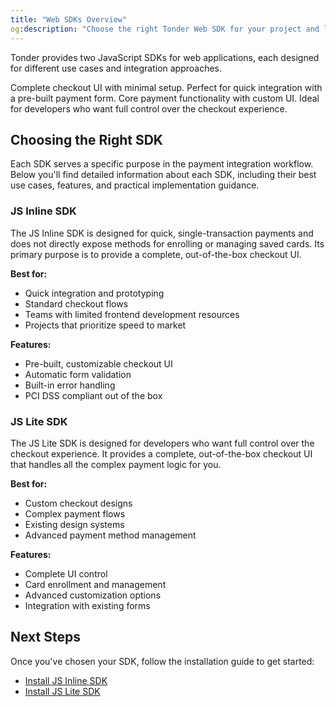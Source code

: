 ```yaml
---
title: "Web SDKs Overview"
og:description: "Choose the right Tonder Web SDK for your project and learn about the different integration options."
---
```


Tonder provides two JavaScript SDKs for web applications, each designed for different use cases and integration approaches.

<CardGroup cols={2}>
  <Card 
    title="JS Inline SDK" 
    icon="code"
    href="/sdk-integration/web/js-inline/requirements-and-installation"
  >
    Complete checkout UI with minimal setup. Perfect for quick integration with a pre-built payment form.
  </Card>
  <Card 
    title="JS Lite SDK" 
    icon="globe"
    href="/sdk-integration/web/js-lite/requirements-and-installation"
  >
    Core payment functionality with custom UI. Ideal for developers who want full control over the checkout experience.
  </Card>
</CardGroup>

## Choosing the Right SDK

Each SDK serves a specific purpose in the payment integration workflow. Below you'll find detailed information about each SDK, including their best use cases, features, and practical implementation guidance.

### JS Inline SDK

The JS Inline SDK is designed for quick, single-transaction payments and does not directly expose methods for enrolling or managing saved cards. Its primary purpose is to provide a complete, out-of-the-box checkout UI.

**Best for:**
- Quick integration and prototyping
- Standard checkout flows
- Teams with limited frontend development resources
- Projects that prioritize speed to market

**Features:**
- Pre-built, customizable checkout UI
- Automatic form validation
- Built-in error handling
- PCI DSS compliant out of the box

### JS Lite SDK

The JS Lite SDK is designed for developers who want full control over the checkout experience. It provides a complete, out-of-the-box checkout UI that handles all the complex payment logic for you.

**Best for:**
- Custom checkout designs
- Complex payment flows
- Existing design systems
- Advanced payment method management

**Features:**
- Complete UI control
- Card enrollment and management
- Advanced customization options
- Integration with existing forms

## Next Steps

Once you've chosen your SDK, follow the installation guide to get started:

- [Install JS Inline SDK](/sdk-integration/web/js-inline/requirements-and-installation)
- [Install JS Lite SDK](/sdk-integration/web/js-lite/requirements-and-installation)
